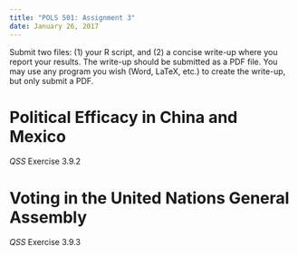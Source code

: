 ```yaml
---
title: "POLS 501: Assignment 3"
date: January 26, 2017
---
```


Submit two files: (1) your R script, and (2) a concise write-up where you report your results. The write-up should be submitted as a PDF file. You may use any program you wish (Word, LaTeX, etc.) to create the write-up, but only submit a PDF.


# Political Efficacy in China and Mexico

*QSS* Exercise 3.9.2

# Voting in the United Nations General Assembly

*QSS* Exercise 3.9.3
